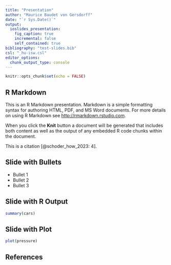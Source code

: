 ```yaml
---
title: "Presentation"
author: "Maurice Baudet von Gersdorff"
date: "`r Sys.Date()`"
output:
  ioslides_presentation:
    fig_caption: true
    incremental: false
    self_contained: true
bibliography: "test-slides.bib"
csl: "_hu-isw.csl"
editor_options:
  chunk_output_type: console
---
```


```r
knitr::opts_chunk$set(echo = FALSE)
```

## R Markdown

This is an R Markdown presentation. Markdown is a simple formatting syntax for authoring HTML, PDF, and MS Word documents. For more details on using R Markdown see <http://rmarkdown.rstudio.com>.

When you click the **Knit** button a document will be generated that includes both content as well as the output of any embedded R code chunks within the document.

This is a citation [@schoder_how_2023: 4].

## Slide with Bullets

- Bullet 1
- Bullet 2
- Bullet 3

## Slide with R Output

```r
summary(cars)
```

## Slide with Plot

```r
plot(pressure)
```

## References 


